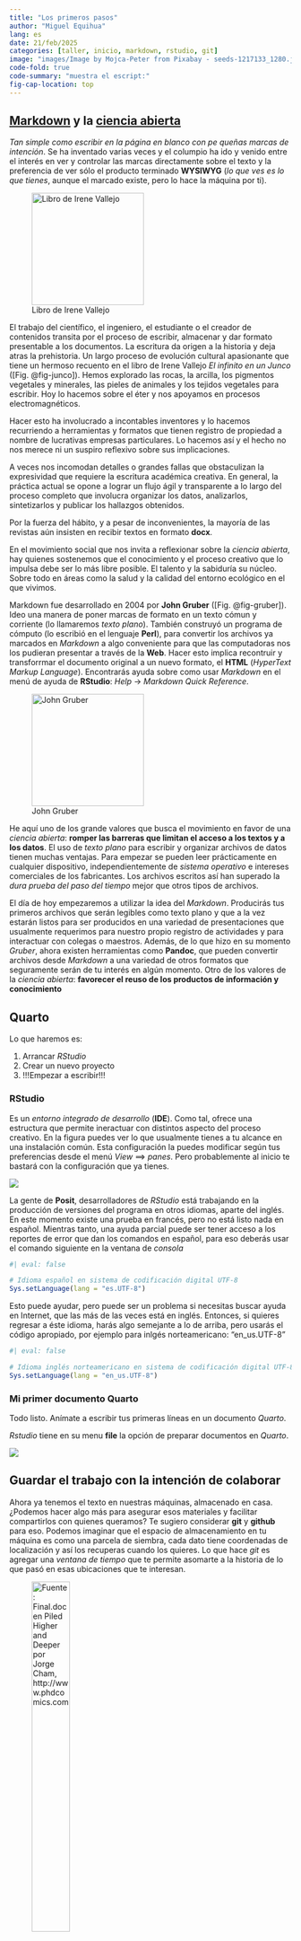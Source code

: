 ```yaml
---
title: "Los primeros pasos"
author: "Miguel Equihua"
lang: es
date: 21/feb/2025
categories: [taller, inicio, markdown, rstudio, git]
image: "images/Image by Mojca-Peter from Pixabay - seeds-1217133_1280.jpg"
code-fold: true
code-summary: "muestra el escript:"
fig-cap-location: top
---
```


## [Markdown](https://rstudio.github.io/cheatsheets/quarto.pdf) y la [ciencia abierta](pres-ciencia-abierta.qmd)

*Tan simple como escribir en la página en blanco con pe queñas marcas de intención*. Se ha inventado varias veces y el columpio ha ido y venido entre el interés en ver y controlar las marcas directamente sobre el texto y la preferencia de ver sólo el producto terminado **WYSIWYG** (*lo que ves es lo que tienes*, aunque el marcado existe, pero lo hace la máquina por ti).

::: {layout="[1, 1.5]"}
![Libro de Irene Vallejo](images/900-el-infinito-en-un-junco-irene-vallejo-alfa.png){#fig-junco width="200px"}

El trabajo del científico, el ingeniero, el estudiante o el creador de contenidos transita por el proceso de escribir, almacenar y dar formato presentable a los documentos. La escritura da origen a la historia y deja atras la prehistoria. Un largo proceso de evolución cultural apasionante que tiene un hermoso recuento en el libro de Irene Vallejo *El infinito en un Junco* ([Fig. @fig-junco]). Hemos explorado las rocas, la arcilla, los pigmentos vegetales y minerales, las pieles de animales y los tejidos vegetales para escribir. Hoy lo hacemos sobre el éter y nos apoyamos en procesos electromagnéticos.
:::

Hacer esto ha involucrado a incontables inventores y lo hacemos recurriendo a herramientas y formatos que tienen registro de propiedad a nombre de lucrativas empresas particulares. Lo hacemos así y el hecho no nos merece ni un suspiro reflexivo sobre sus implicaciones.

A veces nos incomodan detalles o grandes fallas que obstaculizan la expresividad que requiere la escritura académica creativa. En general, la práctica actual se opone a lograr un flujo ágil y transparente a lo largo del proceso completo que involucra organizar los datos, analizarlos, sintetizarlos y publicar los hallazgos obtenidos.

Por la fuerza del hábito, y a pesar de inconvenientes, la mayoría de las revistas aún insisten en recibir textos en formato **docx**.

En el movimiento social que nos invita a reflexionar sobre la *ciencia abierta*, hay quienes sostenemos que el conocimiento y el proceso creativo que lo impulsa debe ser lo más libre posible. El talento y la sabiduría su núcleo. Sobre todo en áreas como la salud y la calidad del entorno ecológico en el que vivimos.

::: {layout="[1.5, -0.1, 1]"}
Markdown fue desarrollado en 2004 por **John Gruber** ([Fig. @fig-gruber]). Ideo una manera de poner marcas de formato en un texto cómun y corriente (lo llamaremos *texto plano*). También construyó un programa de cómputo (lo escribió en el lenguaje **Perl**), para convertir los archivos ya marcados en *Markdown* a algo conveniente para que las computadoras nos los pudieran presentar a través de la **Web**. Hacer esto implica recontruir y transforrmar el documento original a un nuevo formato, el **HTML** (*HyperText Markup Language*). Encontrarás ayuda sobre como usar *Markdown* en el menú de ayuda de **RStudio**: *Help* $\rightarrow$ *Markdown Quick Reference*.

![John Gruber](images/John_Gruber,_2009_(cropped)%20-%20By%20Randy%20Stewart,%20CC%20BY-SA%203.0,%20httpscommons.wikimedia.orgwindex.phpcurid=10682505.jpg){#fig-gruber width="200px"}
:::

He aquí uno de los grande valores que busca el movimiento en favor de una *ciencia abierta*: **romper las barreras que limitan el acceso a los textos y a los datos**. El uso de *texto plano* para escribir y organizar archivos de datos tienen muchas ventajas. Para empezar se pueden leer prácticamente en cualquier dispositivo, independientemente de *sistema operativo* e intereses comerciales de los fabricantes. Los archivos escritos así han superado la *dura prueba del paso del tiempo* mejor que otros tipos de archivos.

El día de hoy empezaremos a utilizar la idea del *Markdown*. Producirás tus primeros archivos que serán legibles como texto plano y que a la vez estarán listos para ser producidos en una variedad de presentaciones que usualmente requerimos para nuestro propio registro de actividades y para interactuar con colegas o maestros. Además, de lo que hizo en su momento *Gruber*, ahora existen herramientas como **Pandoc**, que pueden convertir archivos desde *Markdown* a una variedad de otros formatos que seguramente serán de tu interés en algún momento. Otro de los valores de la *ciencia abierta*: **favorecer el reuso de los productos de información y conocimiento**

## Quarto

Lo que haremos es:

1.  Arrancar *RStudio*
2.  Crear un nuevo proyecto
3.  [!!!Empezar a escribir!!!]{style="color: oro"}

### RStudio

Es un *entorno integrado de desarrollo* (**IDE**). Como tal, ofrece una estructura que permite ineractuar con distintos aspecto del proceso creativo. En la figura puedes ver lo que usualmente tienes a tu alcance en una instalación común. Esta configuración la puedes modificar según tus preferencias desde el menú *View* ⟹ *panes*. Pero probablemente al inicio te bastará con la configuración que ya tienes.

![](images/Rstudio.png)

La gente de **Posit**, desarrolladores de *RStudio* está trabajando en la producción de versiones del programa en otros idiomas, aparte del inglés. En este momento existe una prueba en francés, pero no está listo nada en español. Mientras tanto, una ayuda parcial puede ser tener acceso a los reportes de error que dan los comandos en español, para eso deberás usar el comando siguiente en la ventana de *consola*

```r
#| eval: false

# Idioma español en sistema de codificación digital UTF-8
Sys.setLanguage(lang = "es.UTF-8")

```

Esto puede ayudar, pero puede ser un problema si necesitas buscar ayuda en Internet, que las más de las veces está en inglés. Entonces, si quieres regresar a éste idioma, harás algo semejante a lo de arriba, pero usarás el código apropiado, por ejemplo para inlgés norteamericano: "en_us.UTF-8"

```r
#| eval: false

# Idioma inglés norteamericano en sistema de codificación digital UTF-8
Sys.setLanguage(lang = "en_us.UTF-8")

```

### Mi primer documento Quarto

Todo listo. Anímate a escribir tus primeras líneas en un documento *Quarto*.

::: {.callout-caution collapse="true" title="Nuevo proyecto"}
*Rstudio* tiene en su menu **file** la opción de preparar documentos en *Quarto*.

![](images/proyecto-blog.png)
:::

## Guardar el trabajo con la intención de colaborar

Ahora ya tenemos el texto en nuestras máquinas, almacenado en casa. ¿Podemos hacer algo más para asegurar esos materiales y facilitar compartirlos con quienes queramos? Te sugiero considerar **git** y **github** para eso. Podemos imaginar que el espacio de almacenamiento en tu máquina es como una parcela de siembra, cada dato tiene coordenadas de localización y así los recuperas cuando los quieres. Lo que hace *git* es agregar una *ventana de tiempo* que te permite asomarte a la historia de lo que pasó en esas ubicaciones que te interesan.

![Fuente: *Final.doc* en **Piled Higher and Deeper** por Jorge Cham, http://www.phdcomics.com](images/version_control_motivation_comics.png){width="40%"}

### ¿Qué es Git?

::: {layout="[3,1]"}
Es una aplicación diseñada por el iniciador del desarrollo de Linux, **Linus Torvalds** ([Fig. @fig-torvalds]). [Git](https://git-scm.com/) es un sistema eficiente confiable y distribuido de control de versiones. El control de versiones es simplemente el seguimiento y registro de los cambios que va teniendo un documento a lo largo del tiempo. El concepto *distribuido* se refiere a que el registro local que tengas en tu máquina o para el caso en cualquier número de máquinas, es un registro completo, **clonado** del proyecto. Estos repositorios locales plenamente funcionales permiten trabajar aún cuando no tengas acceso a Internet. Los autores realizan y registran su trabajo localmente y, cuando lo encuentren conveniente, sincronizan la copia local del repositorio con la del servidor. En la actualidad *Git* se ha convertido en el estándar mundial *de facto* para el control de versiones.

![Linus Torvalds](images/Lf%20Asia-wikimedia-%20by%20the%20Archive%20Team-CC%20BY%203-.jpeg){#fig-torvalds width="80%"}
:::

::: {.callout-note collapse="true" title="Activar git"}
Para activar **git** en tu proyecto tienes dos opciones:

1.  Hacerlo desde el principio marcando la casilla respectiva al momento de crear el proyecto.
2.  Utilizar la biblioteca de herramientas auxiliares [`usethis`](https://usethis.r-lib.org/articles/git-credentials.html).

Con este comando creas lo necesario para usar **git** en tu proyecto.

```r
#| eval: false


usethis::use_git()

```

En cualquier caso, ahora conviene verificar como está configurado el espacio de trabajo. En la ventana de **consola** puedes escribir los siguientes comandos para averiguar detalles de tu configuración.

Esto te dirá como se llama la *ventana de tiempo* que has elegido definir como base de trabajo, puedes tener tantas ramas distintas como consideres, pero conviene que una sea la principal. Se solía llamar a esta rama **master**, pero ahora se ha considerado que la !esclavitud ya ha sido abolida!, así que hay una tendencia a mejor llamarle **main**. En realidad puedes llamarla como quieras.

```r
#| eval: false

usethis::git_default_branch()

```

Si quieres configurar tu instalación de **RStudio** para que siempre defina la rama base como *main*, puedes usar elsiguiente comando. Aunque esto sólo actuará para futuros proyectos, no cambiará nada en los que tienes ya creados hasta este momento.

```r
#| eval: false

usethis::git_default_branch_configure(name = "main")

```

Si lo que quieres es modificar la rama principal del proyecto con el que estas trabajando y que ya tienes abierto, este es el comando que te ayudará. En este ejemplo uso lo que es ya práctica común, migrar de *master* a *main*, pero puedes tomar tus propias preferencias sin ningún problema, aunque obviamente la parte **from** debe ser la existente que deseas modificar.

```r
#| eval: false

usethis::git_default_branch_rename(from = "master", to = "main")

```

No todos los archivos que están en el espacio de trabajo son realmente de interés como para seguir su historia en el tiempo y podría haber también cosas que nunca deberían estar registradas en un sistema que te expone al acceso público generalizado: claves personales, tokens, identificadores de archivos privados, etc. Aunque ante esto no hay mejor cosa que ser prudente y estar atentos, existe la función `vacunar` que busca ayudarte a evitar estos problemas. Para activar esta ayuda en tu proyecto puedes usar este comando.

```r
#| eval: false

usethis::git_vaccinate()
```

Esto pone ya en operación las capacidades de **git** en tu máquina. Para usarlas debes dirigirte a la pestaña respectiva. Con la función **Commit** generas el registro del estado de los archivos del proyecto al momento de activar el comando. Para operar esto debes decidir que archivos enviar al registro histórico, marcados como *staged*. Al apretar el botón **Commit** aparecerá una ventana en donde se reportan los detalles de lo que estas registrando. Cada **Commit** requiere anotar un mensaje descriptivo breve de lo que contiene el "corte". Una vez que está todo resuelto, hay que apretar el botón **Commit** en esa pantalla y esperar algunos segundos a que termine el proceso de registro en la base de datos respectiva.
:::

::: {.callout-warning collapse="true"}
## Enviar el *repositorio* **git** a la nube

Ahora estas preparada o preparado para enviar tu trabajo a *la nube*, lo haremos con el servicio de **Github**, aunque hay varias opciones (como **gitlab** por ejemplo).

Nuevamente nos ayudará `usethis`para hacer esto. Lo primero es que para comunicar **RStudio** con **Github** necesitas registrar un **token** de ese servicio en tu equipo. El comando para esto es:

```r
#| eval: false

usethis::create_github_token()
```

Esto te lleva a la página de **Github** en la que hay que generar el **token**. Hay que responder las preguntas que te haga la página, aunque todo estará *prellenado* con lo normalmente necesario. Cuando esté a tu gusto, aprieta el botón respectivo. Aparecerá una nueva pantalla con el **token** que habrá que copiar al *portapapeles* (**ctr-c** en Windows). Este **token** que aparece, es la única vez que lo verás, por lo que conviene copiarlo al *portapapeles* de tu máquina (**ctrl-c** en windows) y tenerlo a buen resguardo por lo pronto. En seguida hay que ejecutar este otro comando en la consola de *RStudio*

```r
#| eval: false

gitcreds::gitcreds_set()
```

Si es la primeta vez que registras un **token** te pedirá que lo registres, dale *paste* (**ctrl-v** en Windows). Si ya tienes un registro dado de alta, te informará sobre lo que tiene anotado y te dará oportunidad de decidir qué quieres hacer en seguida.

Todo está ya preparado, sólo falta poner en uso el vínculo que acabamos de crear. Para eso bastará con decir:

```r
#| eval: false

usethis::use_github()

```

Por cierto, este es el comando qe necesitarán en lo sucesivo para vincular cualquier nuevo proyecto a tt centta ed **Github**, siempre y cuando tu **token** este vigente.
:::

::: {layout="[2,1]"}
Una vez teminadas estas tarea puedes ir a la pestaña **git** cuando lo consideres conveniente y ordenar a **RStudio** que envié todos los **commits** que están pendientes hasta el momento a **Github**. Para hacerlo deberás apretar el botón **Push**. Antes de hacerlo siempre es conveniente pedirle a **git** que se ponga al día con lo que ya está registrado en la *nube*, esto lo logras con el botón **pull**. Esto nos lleva a una rutina de operación con **git** que se resume en la figura siguiente.

![](images/En%20caso%20de%20incendio.png){width="150px"}
:::

::: {.callout-tip collapse="true"}
## Resumen rutinario para usar **git**

Claro está que configurar todo la primera vez es un poco complicado, pero si todo está listo: git instalado, cuenta de Github, token activado, etc. la operación cotidiana es mucho más sencilla.

En la figura se ilustran las dos rutas para hacerlo en *RStudio*.

![](images/proyecto-con-git.png)

Evidentemete, si seguiste la ruta azul, tu repositorio ya existe en *Github*, una vez qe hayas **clonado** el repositorio en t máquina todo queda listo para concentrarte en escriibir. Si optaste por la ruta verde, entonces deberás crear un nuevo repositorio en *Github*. Para hacerlo Utiliza `usethis` en la pestaña de consola.

```r
#| eval: false

usethis::use_github()

```

Eso es todo.

| 
| 
:::

:::: {.callout-caution collapse="true"}
## Publicar tu Blog con ayuda de Netlify

Esta operación inicia en el sitio de *Netlify*, así que por favor dirigete allá e ingresa con tus datos de cuenta si ya los tienes, o registrate para tener acceso al servicio. En un principio no necesitas pagar nada y para la mayoría de los propósitos es muy probable que no lo requieras. En todo caso hay opciones para acceder a especificaciones más *profesionales* que pueden requerir pago, pero siempre podrás elegir lo que más te convenga. En fin, ya debes estar en tu cuenta de *Netlify* ahora.

Ojalá las figuras siguientes te ayuden a seguir los pasos necesarios. La tarea es primero, autorizar a *Netlify* para que interactue con *Github*, axí que debes autorizar este enlazamiento de servicios. Una vez que lo hayas hecho, podrás, especificar lo que deberá estar vigilando *Netlify* para que tome *continuamente* lo necesario, lo que hayas cambiado en *Github*. La meta es que construya un sitio Web con tu contenido y lo publique en Internet, y que lo actualice cada vez que des **push** a tu *blog* en *RStudio*. Después de autorizar el vínculo entre los servicios sigue crear un nuevo sitio con tu *blog*, que debe tener en este momento un directorio \*\*\_site\*\* como resultado de haber hecho *Render* en *RStudio*, si no ves ese directorio ve a la pestaña **Build** en *RStudio* y pídele que construya el sitio de tu *blog* completo.

Los pasos que hay que seguir para esta primera interacción son los siguiente. Iniciar la vinculación con *Github* seleccionando la opción que ofrece importar los documentos desde un *repo* Git. Esto tellevara a una pantalla en donde posrás elegir la opción de utilizar *Github* como origen de datos, entre otras posibilidades.

![](images/Netlify-1.png)

El Siguiente paso es autorizar a Netlify a acceder a Github a través de tu cuenta, así como los específicos del repositorio que te interesa vincular. *Esto sólo necesitarás hacerlo la primera vez en que habrás de enlazar tus cuenta*. Esto también implica que se instalará una **aplicación** de vínculo de *Netlify* dentro de tu cuenta de *Github*.

![](images/Netlify-2.png){width="350"}

Si todo ocurrió sin problemas, tendrás ahora en *Github*, en el menú de aplicaciones (Avatar→ Settings→ Applications), un botón que te permitirá configurar el vínculo con *Netlify* según tus requerimientos. También podrás ver los *repos* que hayas autorizado desde *Netlify*. Si le dijiste a netlify que autorice todos los repositorios, no tendrás que visitar esta opción nunca.

## Creación de un nuevo sitio a publicar

1.  **En Netlify**:

    -   Desde la opción *team* o *site* puedes generar un nuevo sitio.

::: {layout="[1,1]"}
![](images/Netlify-new-site.png)

![](images/Netlify-new-site-team.png)
:::

Cuando aprietas el boton de *añadir sitio*, aparecerá una nueva pantalla que tiene tres secciones. Se trata de los atributos que tendrás que proporcionar para darle presencia en Internet a tu proyecto y algunos otros atributos que definen como se producirá y actualizará continuamente. Estas operaciones es poco probable que las vuelvas a ver, una vez que tu proyecto esté en producción, aunque desde luego estarán siempre ahí por si deseas hacer ajustes.

#### ¿Qué nombre le daras?

Deberás elegir un nombre que se convertirá en una URL para acceder a tu proyecto. Puede ser cualquier cosa que desees, pero debe ser único. En esta sección puedes escribir nombres y verificar que estén disponibles

![](images/Netlify-config-site-1.png){width="50%"}

#### ¿Qué hará Netlify para operar tu sitio?

Es una colección de atributos para indicarle a *Netlify* dónde conseguir los documentos y como manejarlos. En nuestro caso, muy simple, básicamente hay que decirle en donde están los documentos que *Quarto*, con ayuda de *pandoc*, ha *renderizado*. Si no has cambiado nada en `_quarto.yml` la rama que estamos usando aquí para que *Git* los registre es **main** y, en ella el directorio de producción se llama **site**. Por favor verifica el contenido de esto para ayudarte a comprender mejor lo que estás haciendo.

![](images/Netlify-config-site-2.png){width="50%"}

#### ¿Todo listo? ¡a producción!

En nuestro caso no hay más que hacer, *Netlify* tiene información suficiente para encargarse de publicar tu proyecto continuamente. Incorporará los cambios que hagas en *RStudio* en la rama principal. Lo hará automáticamente cada vez que envíes tus cambios a *Github*.

![](images/Netlify-config-site-3.png){width="50%"}

Si todo salió bien, en este momento ya debe estar tu proyecto publicado y accesible para cualquier lector del mundo que lo localice y se interese en su contenido.
::::

::: {.callout-note collapse="true"}
## Finalmente ¿Cómo quedá todo organizado?

1.  Tienes un proyecto en tu máquina
2.  Está vinculado con tu cuenta en **Github**
3.  Están vinculados **Github** y **Netlify**

Ahora, sólo queda crear el contenido del *Blog*. Recuerda usar un directorio para cada nueva contribución dentro de la carpeta *posts*. Te sugiero usar un esquema *fecha-tema* para llamar esos archivos. Evita usar espacios y caracteres latinos en los temas. Para trabajar hay que crear un archivo *index.qmd*. Puedes hacerlo desde el menú: **File ⟹ Quarto document...**, o simplemente copiando algún *index.qmd* que tengas por ahí y quieras aprovechar como base para iniciar un nuevo documento.

Configura el encabezado de control con algo así como:

``` md
---
title: "Descriptivo del contenido"
author: "Tu Nombre y el de los autores involucrados"
lang: es
date: {{la fecha de publicación}}
categories: [colección de frases clave separadas por comas]
image: "archivo de la imágen que deseas incluir como portada"
code-fold: true
code-summary: "muestra el escript:"
fig-cap-location: top
---
```

Si es de tu interés, aquí encontrarás [muchos detalles interesanes sobre YAML](https://rpubs.com/drgregmartin/1266674).
:::
